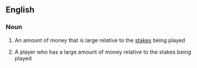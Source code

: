 ==English==

===Noun===
{{en-noun|head=[[deep]] [[stack]]}}

# {{label|en|poker}} An amount of money that is large relative to the [[stakes]] being played
# {{label|en|poker}} A player who has a large amount of money relative to the stakes being played